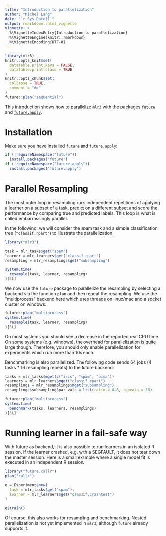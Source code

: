 ```yaml
---
title: "Introduction to parallelization"
author: "Michel Lang"
date: "`r Sys.Date()`"
output: rmarkdown::html_vignette
vignette: >
  %\VignetteIndexEntry{Introduction to parallelization}
  %\VignetteEngine{knitr::rmarkdown}
  %\VignetteEncoding{UTF-8}
---
```


```r
library(mlr3)
knitr::opts_knit$set(
  datatable.print.keys = FALSE,
  datatable.print.class = TRUE
)
knitr::opts_chunk$set(
  collapse = TRUE,
  comment = "#>"
)
future::plan("sequential")
```

This introduction shows how to parallelize `mlr3` with the packages [`future`](https://cran.r-project.org/package=future) and [`future.apply`](https://cran.r-project.org/package=future.apply).

# Installation

Make sure you have installed `future` and `future.apply`:
```r
if (!requireNamespace("future"))
  install.packages("future")
if (!requireNamespace("future.apply"))
  install.packages("future.apply")
```

# Parallel Resampling

The most outer loop in resampling runs independent repetitions of applying a learner on a subset of a task, predict on a different subset and score the performance by comparing true and predicted labels.
This loop is what is called embarrassingly parallel.

In the following, we will consider the spam task and a simple classification tree (`"classif.rpart"`) to illustrate the parallelization.

```r
library("mlr3")

task = mlr_tasks$get("spam")
learner = mlr_learners$get("classif.rpart")
resampling = mlr_resamplings$get("subsampling")

system.time(
  resample(task, learner, resampling)
)[3L]
```
We now use the `future` package to parallelize the resampling by selecting a backend via the function `plan` and then repeat the resampling.
We use the "multiprocess" backend here which uses threads on linux/mac and a socket cluster on windows:
```r
future::plan("multiprocess")
system.time(
  resample(task, learner, resampling)
)[3L]
```
On most systems you should see a decrease in the reported real CPU time.
On some systems (e.g. windows), the overhead for parallelization is quite large though.
Therefore, you should only enable parallelization for experiments which run more than 10s each.

Benchmarking is also parallelized. The following code sends 64 jobs (4 tasks * 16 resampling repeats) to the future backend:
```r
tasks = mlr_tasks$mget(c("iris", "spam", "pima"))
learners = mlr_learners$mget("classif.rpart")
resamplings = mlr_resamplings$mget("subsampling")
resamplings$subsampling$par_vals = list(ratio = 0.8, repeats = 16)

future::plan("multiprocess")
system.time(
  benchmark(tasks, learners, resamplings)
)[3L]
```

# Running learner in a fail-safe way

With future as backend, it is also possible to run learners in an isolated R session.
If the learner crashed, e.g. with a SEGFAULT, it does not tear down the master session.
Here is a small example where a single model fit is executed in an independent R session.

```r
library("future.callr")
plan("callr")

e = Experiment$new(
  task = mlr_tasks$get("spam"),
  learner = mlr_learners$get("classif.crashtest")
)

e$train()
```
Of course, this also works for resampling and benchmarking.
Nested parallelization is not yet implemented in `mlr3`, although `future` already supports it.
